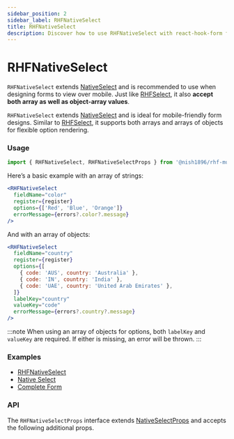 ```yaml
---
sidebar_position: 2
sidebar_label: RHFNativeSelect
title: RHFNativeSelect
description: Discover how to use RHFNativeSelect with react-hook-form for mobile-friendly dropdowns. Supports both array and object arrays for flexible options. Explore examples and API details to optimize your React forms.
---
```



# RHFNativeSelect

`RHFNativeSelect` extends [NativeSelect](https://mui.com/material-ui/react-select/#native-select)
and is recommended to use when designing forms to view over mobile.
Just like [RHFSelect](./RHFSelect), it also **accept both
array as well as object-array values**.

`RHFNativeSelect` extends [NativeSelect](https://mui.com/material-ui/react-select/#native-select) 
and is ideal for mobile-friendly form designs. Similar to [RHFSelect](./RHFSelect), 
it supports both arrays and arrays of objects for flexible option rendering.

### Usage

```js
import { RHFNativeSelect, RHFNativeSelectProps } from '@nish1896/rhf-mui-components';
```

Here’s a basic example with an array of strings:

```jsx
<RHFNativeSelect
  fieldName="color"
  register={register}
  options={['Red', 'Blue', 'Orange']}
  errorMessage={errors?.color?.message}
/>
```

And with an array of objects:

```jsx
<RHFNativeSelect
  fieldName="country"
  register={register}
  options={[
    { code: 'AUS', country: 'Australia' },
    { code: 'IN', country: 'India' },
    { code: 'UAE', country: 'United Arab Emirates' },
  ]}
  labelKey="country"
  valueKey="code"
  errorMessage={errors?.country?.message}
/>
```

:::note
When using an array of objects for options, both `labelKey` and `valueKey` 
are required. If either is missing, an error will be thrown.
:::

### Examples
- [RHFNativeSelect](../../examples/select)
- [Native Select](https://mui.com/material-ui/react-select/#native-select)
- [Complete Form](../../examples/complete-form)

### API

The `RHFNativeSelectProps` interface extends [NativeSelectProps](https://mui.com/material-ui/api/native-select/) 
and accepts the following additional props.

<RHFNativeSelectPropsTable />
